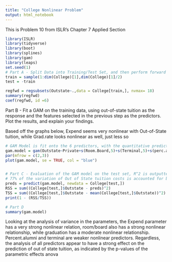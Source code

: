 ```yaml
---
title: "College Nonlinear Problem"
output: html_notebook
---
```

This is Problem 10 from ISLR's Chapter 7 Applied Section

```r
library(ISLR)
library(tidyverse)
library(boot)
library(splines)
library(gam)
library(leaps)
set.seed(1)
# Part A - Split Data into Training/Test Set, and then perform forward subset selection to get a subset of predictors
train = sample(1:dim(College)[1],dim(College)[1]/2)
test = -train

regfwd = regsubsets(Outstate~.,data = College[train,], nvmax= 18)
summary(regfwd)
coef(regfwd, id =6)
```
Part B - Fit a GAM on the training data, using out-of-state tuition as
the response and the features selected in the previous step as
the predictors. Plot the results, and explain your findings.

Based off the graphs below, Expend seems very nonlinear with Out-of-State tuition, while Grad.rate looks nonlinear as well, just less so
```r
# GAM Model is fit onto the 6 predictors, with the quantitative predictors given 5 degrees of freedom
gam.model = gam(Outstate~Private+s(Room.Board,5)+s(Terminal,5)+s(perc.alumni,5)+s(Expend,5)+s(Grad.Rate,5), data = College, subset= train)
par(mfrow = c(2,3))
plot(gam.model, se = TRUE, col = "blue")


# Part C - Evaluation of the GAM model on the test set, R^2 is outputted
# 77% of the variation of Out of State tuition costs is accounted for by the various predictors in this GAM model
preds = predict(gam.model, newdata = College[test,])
RSS = sum((College[test,]$Outstate - preds)^2)
TSS = sum((College[test,]$Outstate - mean(College[test,]$Outstate))^2)
print(1 - (RSS/TSS))

# Part D
summary(gam.model)
```
Looking at the analysis of variance in the parameters, the Expend parameter has a very strong nonlinear relation, room/board also has a strong nonlinear relationship, while graduation has a moderate nonlinear relationship. Percent.alumni and terminal are weaker nonlinear predictors. Regardless, the analysis of all predictors appear to have a strong effect on the prediction of out of state tuition, as indicated by the p-values of the parametric effects anova
